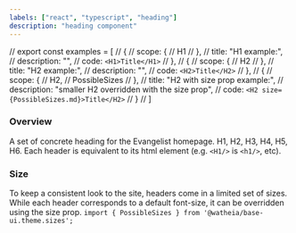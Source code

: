 ```yaml
---
labels: ["react", "typescript", "heading"]
description: "heading component"
---
```


// export const examples = [
//   {
//     scope: {
//       H1
//     },
//     title: "H1 example:",
//     description: "",
//     code: `<H1>Title</H1>`
//   },
//   {
//     scope: {
//       H2
//     },
//     title: "H2 example:",
//     description: "",
//     code: `<H2>Title</H2>`
//   },
//   {
//     scope: {
//       H2,
//       PossibleSizes
//     },
//     title: "H2 with size prop example:",
//     description: "smaller H2 overridden with the size prop",
//     code: `<H2 size={PossibleSizes.md}>Title</H2>`
//   }
// ]

### Overview

A set of concrete heading for the Evangelist homepage.
H1, H2, H3, H4, H5, H6.
Each header is equivalent to its html element (e.g. `<H1/>` is `<h1/>`, etc).

### Size

To keep a consistent look to the site, headers come in a limited set of sizes.
While each header corresponds to a default font-size, it can be overridden using the size prop.
`import { PossibleSizes } from '@watheia/base-ui.theme.sizes';`
